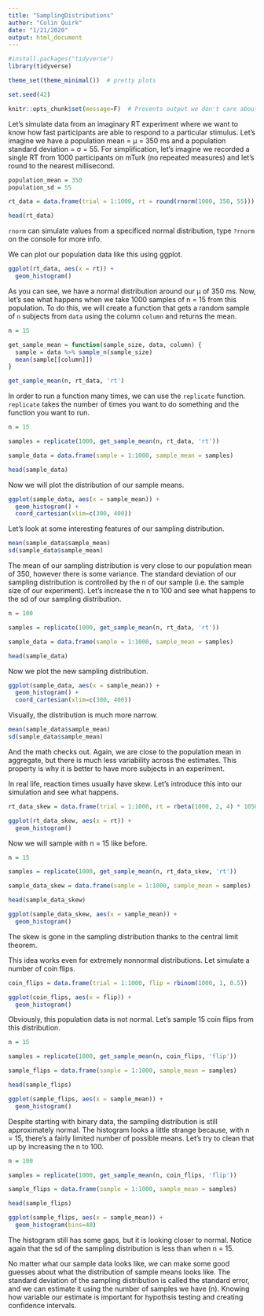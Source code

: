 ```yaml
---
title: "SamplingDistributions"
author: "Colin Quirk"
date: "1/21/2020"
output: html_document
---
```


```r
#install.packages("tidyverse")
library(tidyverse)

theme_set(theme_minimal())  # pretty plots

set.seed(42)

knitr::opts_chunk$set(message=F)  # Prevents output we don't care about
```

Let's simulate data from an imaginary RT experiment where we want to know how fast participants are able to respond to a particular stimulus. Let's imagine we have a population mean = μ = 350 ms and a population standard deviation = σ = 55. For simplification, let's imagine we recorded a single RT from 1000 participants on mTurk (no repeated measures) and let's round to the nearest millisecond.

```r
population_mean = 350
population_sd = 55

rt_data = data.frame(trial = 1:1000, rt = round(rnorm(1000, 350, 55)))

head(rt_data)
```

`rnorm` can simulate values from a specificed normal distribution, type `?rnorm` on the console for more info.

We can plot our population data like this using ggplot.

```r
ggplot(rt_data, aes(x = rt)) +
  geom_histogram()
```

As you can see, we have a normal distribution around our μ of 350 ms. Now, let's see what happens when we take 1000 samples of n = 15 from this population. To do this, we will create a function that gets a random sample of `n` subjects from `data` using the column `column` and returns the mean.

```r
n = 15

get_sample_mean = function(sample_size, data, column) {
  sample = data %>% sample_n(sample_size)
  mean(sample[[column]])
}

get_sample_mean(n, rt_data, 'rt')
```

In order to run a function many times, we can use the `replicate` function. `replicate` takes the number of times you want to do something and the function you want to run.

```r
n = 15

samples = replicate(1000, get_sample_mean(n, rt_data, 'rt'))

sample_data = data.frame(sample = 1:1000, sample_mean = samples)

head(sample_data)
```

Now we will plot the distribution of our sample means.

```r
ggplot(sample_data, aes(x = sample_mean)) +
  geom_histogram() +
  coord_cartesian(xlim=c(300, 400))
```

Let's look at some interesting features of our sampling distribution.

```r
mean(sample_data$sample_mean)
sd(sample_data$sample_mean)
```

The mean of our sampling distribution is very close to our population mean of 350, however there is some variance. The standard deviation of our sampling distribution is controlled by the n of our sample (i.e. the sample size of our experiment). Let's increase the n to 100 and see what happens to the sd of our sampling distribution.

```r
n = 100

samples = replicate(1000, get_sample_mean(n, rt_data, 'rt'))

sample_data = data.frame(sample = 1:1000, sample_mean = samples)

head(sample_data)
```

Now we plot the new sampling distribution.

```r
ggplot(sample_data, aes(x = sample_mean)) +
  geom_histogram() +
  coord_cartesian(xlim=c(300, 400))
```

Visually, the distribution is much more narrow.

```r
mean(sample_data$sample_mean)
sd(sample_data$sample_mean)
```

And the math checks out. Again, we are close to the population mean in aggregate, but there is much less variability across the estimates. This property is why it is better to have more subjects in an experiment.

In real life, reaction times usually have skew. Let's introduce this into our simulation and see what happens.

```r
rt_data_skew = data.frame(trial = 1:1000, rt = rbeta(1000, 2, 4) * 1050)

ggplot(rt_data_skew, aes(x = rt)) +
  geom_histogram()
```

Now we will sample with n = 15 like before.

```r
n = 15

samples = replicate(1000, get_sample_mean(n, rt_data_skew, 'rt'))

sample_data_skew = data.frame(sample = 1:1000, sample_mean = samples)

head(sample_data_skew)
```

```r
ggplot(sample_data_skew, aes(x = sample_mean)) +
  geom_histogram()
```

The skew is gone in the sampling distribution thanks to the central limit theorem.

This idea works even for extremely nonnormal distributions. Let simulate a number of coin flips.

```r
coin_flips = data.frame(trial = 1:1000, flip = rbinom(1000, 1, 0.5))

ggplot(coin_flips, aes(x = flip)) +
  geom_histogram()
```

Obviously, this population data is not normal. Let's sample 15 coin flips from this distribution.

```r
n = 15

samples = replicate(1000, get_sample_mean(n, coin_flips, 'flip'))

sample_flips = data.frame(sample = 1:1000, sample_mean = samples)

head(sample_flips)
```

```r
ggplot(sample_flips, aes(x = sample_mean)) +
  geom_histogram()
```

Despite starting with binary data, the sampling distribution is still approximately normal. The histogram looks a little strange because, with n = 15, there's a fairly limited number of possible means. Let's try to clean that up by increasing the n to 100.

```r
n = 100

samples = replicate(1000, get_sample_mean(n, coin_flips, 'flip'))

sample_flips = data.frame(sample = 1:1000, sample_mean = samples)

head(sample_flips)
```


```r
ggplot(sample_flips, aes(x = sample_mean)) +
  geom_histogram(bins=40)
```

The histogram still has some gaps, but it is looking closer to normal. Notice again that the sd of the sampling distribution is less than when n = 15.

No matter what our sample data looks like, we can make some good guesses about what the distribution of sample means looks like. The standard deviation of the sampling distribution is called the standard error, and we can estimate it using the number of samples we have (n). Knowing how variable our estimate is important for hypothsis testing and creating confidence intervals.


